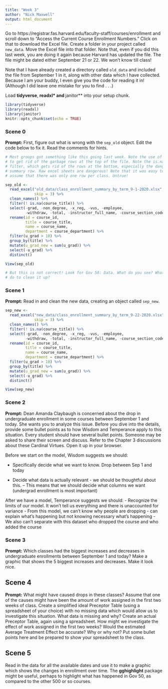 ```yaml
---
title: "Week 3"
author: "Nick Maxwell"
output: html_document
---
```


Go to https://registrar.fas.harvard.edu/faculty-staff/courses/enrollment and scroll down to "Access the Current Course Enrollment Numbers." Click on that to download the Excel file. Create a folder in your project called `new_data`. Move the Excel file into that folder. Note that, even if you did this last week, you are doing it again because Harvard has updated the file. The file might be dated either September 21 or 22. We won't know till class!

Note that I have already created a directory called `old_data` and included the file from September 1 in it, along with other data which I have collected. Because I am your buddy, I even give you the code for reading it in! (Although I did leave one mistake for you to find . . .)

Load **tidyverse**, **readxl* and **janitor** into your setup chunk.

```r
library(tidyverse)
library(readxl)
library(janitor)
knitr::opts_chunk$set(echo = TRUE)
```


### Scene 0

**Prompt:**  First, figure out what is wrong with the `sep_old` object. Edit the code below to fix it. Read the comments for hints.

```r
# Most groups got something like this going last week. Note the use of skip = 3
# to get rid of the garbage rows at the top of the file. Note the is.na()
# filter, which gets rid of the rows at the bottom, especially the dangerous
# summary row. Raw excel sheets are dangerous! Note that it was easy to naively
# assume that there was only one row per class. Untrue!

sep_old <- 
  read_excel("old_data/class_enrollment_summary_by_term_9-1-2020.xlsx", 
             skip = 3) %>% 
  clean_names() %>% 
  filter(! is.na(course_title)) %>% 
  select(-grad, -non_degree, -x_reg, -vus, -employee, 
         -withdraw, -total, -instructor_full_name, -course_section_code) %>%
  rename(id = course_id,
         title = course_title,
         name = course_name,
         department = course_department) %>% 
  filter(u_grad > 10) %>% 
  group_by(title) %>% 
  mutate(u_grad_new = sum(u_grad)) %>% 
  select(-u_grad) %>% 
  distinct()

View(sep_old)

# But this is not correct! Look for Gov 50: Data. What do you see? What can you
# do to clean it up?
```


### Scene 1

**Prompt:** Read in and clean the new data, creating an object called `sep_new`. 
```r
sep_new <- 
  read_excel("new_data/class_enrollment_summary_by_term_9-22-2020.xlsx", 
             skip = 3) %>% 
  clean_names() %>% 
  filter(! is.na(course_title)) %>% 
  select(-grad, -non_degree, -x_reg, -vus, -employee, 
         -withdraw, -total, -instructor_full_name, -course_section_code) %>%
  rename(id = course_id,
         title = course_title,
         name = course_name,
         department = course_department) %>% 
  filter(u_grad > 10) %>% 
  group_by(title) %>% 
  mutate(u_grad_new = sum(u_grad)) %>% 
  select(-u_grad) %>% 
  distinct()

View(sep_new)

```


### Scene 2

**Prompt:** Dean Amanda Claybaugh is concerned about the drop in undergraduate enrollment in some courses between September 1 and today. She wants you to analyze this issue. Before you dive into the details, provide some bullet points as to how Wisdom and Temperance apply to this situation. Every student should have several bullet points. Someone may be asked to share their screen and discuss. Refer to the Chapter 3 discussions about these Cardinal Virtues. Open it up in your browser.


Before we start on the model, Wisdom suggests we should:

- Specifically decide what we want to know. Drop between Sep 1 and today

- Decide what data is actually relevant - we should be thoughtful about this.
-- This means that we should decide what columns we want (undergrad enrollment is most important)


After we have a model, Temperance suggests we should:
- Recognize the limits of our model. It won't tell us everything and there is unaccounted for variance
- From this model, we can't know why people are dropping - can explain what's happening but not knowing necessary what's happening
- We also can't separate with this dataset who dropped the course and who added the course



### Scene 3

**Prompt:** Which classes had the biggest increases and decreases in undergraduate enrollments between September 1 and today? Make a graphic that shows the 5 biggest increases and decreases. Make it look nice.





## Scene 4

**Prompt:**  What might have caused drops in these classes? Assume that one of the causes might have been the amount of work assigned in the first two weeks of class. Create a simplified ideal Preceptor Table (using a spreadsheet of your choice) with no missing data which would allow us to investigate this situation. What data is missing and why? Create an actual Preceptor Table, again using a spreadsheet. How might we investigate the effect of work assigned in the first two weeks? Would the estimated Average Treatment Effect be accurate? Why or why not? Put some bullet points here and be prepared to show your spreadsheet to the class.


## Scene 5

Read in the data for all the available dates and use it to make a graphic which shows the changes in enrollment over time. The **gghighlight** package might be useful, perhaps to highlight what has happened in Gov 50, as compared to the other 500 or so courses.


